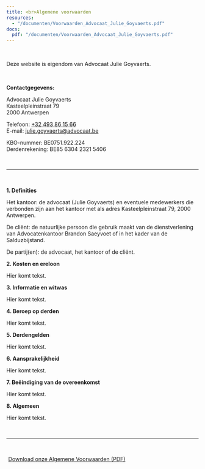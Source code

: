 ```yaml
---
title: <br>Algemene voorwaarden
resources:
  - "/documenten/Voorwaarden_Advocaat_Julie_Goyvaerts.pdf"
docs:
  pdf: "/documenten/Voorwaarden_Advocaat_Julie_Goyvaerts.pdf"
---
```


<br>

Deze website is eigendom van Advocaat Julie Goyvaerts.

<br>

**Contactgegevens:**

Advocaat Julie Goyvaerts<br> Kasteelpleinstraat 79<br>2000 Antwerpen<br>

Telefoon: <a href="tel:0032493861566">+32 493 86 15 66</a><br>E-mail: <a href="mailto:julie.goyvaerts@advocaat.be">julie.goyvaerts@advocaat.be</a><br>

KBO-nummer: BE0751.922.224<br>Derdenrekening: BE85 6304 2321 5406<br>

<br>

------------------------------------------------------------------------

<br>

**1. Definities**

Het kantoor: de advocaat (Julie Goyvaerts) en eventuele medewerkers die verbonden zijn aan het kantoor met als adres Kasteelpleinstraat 79, 2000 Antwerpen.

De cliënt: de natuurlijke persoon die gebruik maakt van de dienstverlening van Advocatenkantoor Brandon Saeyvoet of in het kader van de Salduzbijstand.

De partij(en): de advocaat, het kantoor of de cliënt.

**2. Kosten en ereloon**

Hier komt tekst.

**3. Informatie en witwas**

Hier komt tekst.

**4. Beroep op derden**

Hier komt tekst.

**5. Derdengelden**

Hier komt tekst.

**6. Aansprakelijkheid**

Hier komt tekst.

**7. Beëindiging van de overeenkomst**

Hier komt tekst.

**8. Algemeen**

Hier komt tekst.

<br>

------------------------------------------------------------------------

<br>

```{=html}
<div style = "margin: 0px; text-align: left;">
<a class="btn btn-primary" href="/documenten/Voorwaarden_Advocaat_Julie_Goyvaerts.pdf" role="button" target="_blank" style="padding: 5px 5px; text-transform: none;">Download onze Algemene Voorwaarden (PDF)
</a>
</div>
```
